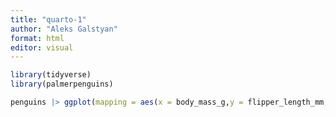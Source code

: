 ```yaml
---
title: "quarto-1"
author: "Aleks Galstyan"
format: html
editor: visual
---
```


```r
library(tidyverse)
library(palmerpenguins)
```

```r
penguins |> ggplot(mapping = aes(x = body_mass_g,y = flipper_length_mm,color = species)) + geom_point() + labs(title = "Penguins Body Mass compared to Flipper Length",x = "Body Mass", y ="Flipper Length")
```
